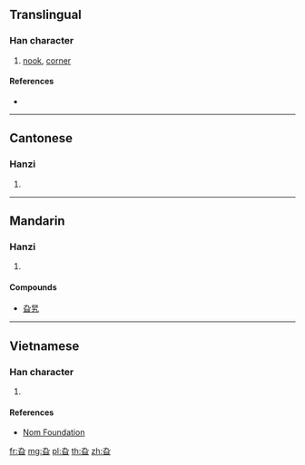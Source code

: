 {{character info/new}}
{{also|旭}}
==Translingual==

===Han character===
{{Han char|rn=72|rad=日|as=02|sn=6|four=47602|canj=KNA,XKNA|ids=⿱九日}}

# [[nook]], [[corner]]

====References====
* {{Han ref|kx=0490.010|dkj=13748|dj=0851.020|hdz=21485.050|uh=65EE|ud=26094|bh=C9EE|bd=51694}}

----

==Cantonese==

===Hanzi===
{{yue-hanzi|jyut=[[go1]]|y=go1}}

# {{defn|lang=yue|sort=日02}}

----

==Mandarin==

===Hanzi===
{{cmn-hanzi|pin=[[gā]] ([[ga1]]), [[xù]] ([[xu4]])|wg=ka<sup>1</sup>, hsü<sup>4</sup>}}

# {{defn|lang=cmn|sort=日02}}

====Compounds====
* [[旮旯]]

----

==Vietnamese==

===Han character===
{{vi-readings|rs=日02|hanviet=ca}}

# {{defn|lang=vi|sort=日02}}

====References====
* [http://nomfoundation.org/common/nom_details.php?codepoint=65ee Nom Foundation]

[[fr:旮]]
[[mg:旮]]
[[pl:旮]]
[[th:旮]]
[[zh:旮]]
